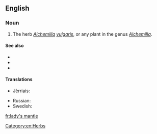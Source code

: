 ==English==

===Noun===
{{en-noun|sg=[[lady]][['s]] [[mantle]]}}

# The herb ''[[Alchemilla]] [[vulgaris]]'', or any plant in the genus ''[[Alchemilla]]''.

====See also====
* {{pedialite|Alchemilla}}
* {{specieslite|Alchemilla}}
* {{commonslite|Alchemilla vulgaris}}

====Translations====
{{trans-top|a herb}}
* Jèrriais: {{tø|roa-jer|pentecôte|f}}
{{trans-mid}}
* Russian: {{t|ru|манжетка|f|sc=Cyrl|tr=manžétka|alt=манже́тка}}
* Swedish: {{t-|sv|daggkåpa|c}}
{{trans-bottom}}

[[Category:en:Herbs]]

[[fr:lady's mantle]]